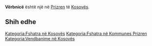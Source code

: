 {{Fshat në 
 | Emri                = Vërbnicë
 | EmriAlt                = 
 | NAME_SHORT_FORM=      
 | NAME_GENERIC=      
 | NAME_SORT_NAME_RO=      VERBNICE
 | FULL_NAME_RO = Vërbnicë
 | FULL_NAME_ND_RO=Verbnice
 | SORT_NAME_RG=VERBNICE
 | FULL_NAME_RG=Vërbnicë
 | FULL_NAME_ND_RG=Verbnice
 | SRP_NAME_SHORT_FORM=      
 | SRP_NAME_GENERIC=      
 | SRP_NAME_SORT_NAME_RO=      
 | SRP_FULL_NAME_RO = 
 | SRP_FULL_NAME_ND_RO=
 | SRP_SORT_NAME_RG=
 | SRP_FULL_NAME_RG=
 | SRP_FULL_NAME_ND_RG=
 | Emri (Rasa dhanore) = 
 | Figura              = 
 | Shteti              = Kosovo
 | Komuna              = Prizren
 | Kodi postar         = 
 | Sipërfaqja          = 

 | Popullsia           = 

 | Regj. i popullsisë  = 
 | Dend. e popullsisë  = 
 | Faqja zyrtare       = 
 <!--- Koordinatat ----> 
 | Gjerësia            = 42.16
 | Gjatësia            = 20.565278
 | Lartësia            = 
}}
'''Vërbnicë''' është një [[]] në [[Prizren]] të [[Kosovës]].

<!-- == Gjeografia == -->
<!-- == Historia == -->
<!-- == Demografia == -->
== Shih edhe ==
{{Komuna Prizren}}
{{Kosovo-Administrata-Cung}}

[[Kategoria:Fshatra në Kosovës]]
[[Kategoria:Fshatra në Kommunes Prizren]]
[[Kategoria:Vendbanime në Kosovës]]